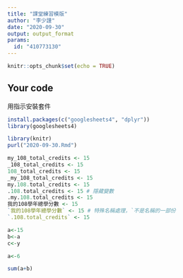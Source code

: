 ```yaml
---
title: "課堂練習模版"
author: "李少謹"
date: "2020-09-30"
output: output_format
params:
  id: "410773130"
---
```


```r
knitr::opts_chunk$set(echo = TRUE)
```

## Your code
用指示安裝套件
```r
install.packages(c("googlesheets4", "dplyr"))
library(googlesheets4)
```

```r
library(knitr)
purl("2020-09-30.Rmd")
```

```r
my_108_total_credits <- 15
_108_total_credits <- 15
108_total_credits <- 15
_my_108_total_credits <- 15
my.108.total_credits <- 15
.108.total_credits <- 15 # 隱藏變數
.my.108.total_credits <- 15
我的108學年總學分數 <- 15
`我的108學年總學分數` <- 15 # 特殊名稱處理，`不是名稱的一部份
`.108.total_credits` <- 15
```
```r
a<-15
b<-a
c<-y
```
```r
a<-6
```
```r
sum(a+b)
```




